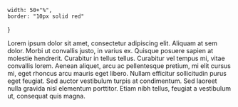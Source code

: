 
	width: 50+"%",
    border: "10px solid red"
}


<Greeter name="world" />

<BorderedImage src="https://s3-us-west-2.amazonaws.com/medhir-blog-dev/albums/main/960bcc72-32fc-44b2-a3fe-61c13d07fc92.jpg"/>

Lorem ipsum dolor sit amet, consectetur adipiscing elit. Aliquam at sem dolor. Morbi ut convallis justo, in varius ex. Quisque posuere sapien at molestie hendrerit. Curabitur in tellus tellus. Curabitur vel tempus mi, vitae convallis lorem. Aenean aliquet, arcu ac pellentesque pretium, mi elit cursus mi, eget rhoncus arcu mauris eget libero. Nullam efficitur sollicitudin purus eget feugiat. Sed auctor vestibulum turpis at condimentum. Sed laoreet nulla gravida nisl elementum porttitor. Etiam nibh tellus, feugiat a vestibulum ut, consequat quis magna.



















